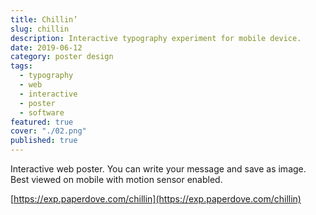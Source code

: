```yaml
---
title: Chillin’
slug: chillin
description: Interactive typography experiment for mobile device.
date: 2019-06-12
category: poster design
tags:
  - typography
  - web
  - interactive
  - poster
  - software
featured: true
cover: "./02.png"
published: true
---
```



Interactive web poster. You can write your message and save as image. Best viewed on mobile with motion sensor enabled.

[https://exp.paperdove.com/chillin](https://exp.paperdove.com/chillin)

<ActivityList slug="chillin" sortByType />

<GC start={2} end={12}>
  <MediaGrid maxCols={2}>
    <VideoInGrid src={vid1} width={1080} height={1080} />
    <VideoInGrid src={vid2} width={720} height={720} />
  </MediaGrid>
</GC>
